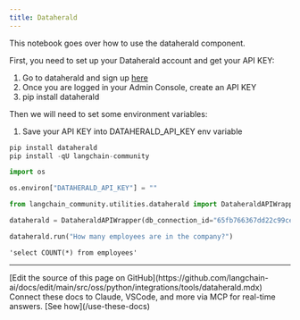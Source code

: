 ```yaml
---
title: Dataherald
---
```


This notebook goes over how to use the dataherald component.

First, you need to set up your Dataherald account and get your API KEY:

1. Go to dataherald and sign up [here](https://www.dataherald.com/)
2. Once you are logged in your Admin Console, create an API KEY
3. pip install dataherald

Then we will need to set some environment variables:

1. Save your API KEY into DATAHERALD_API_KEY env variable

```python
pip install dataherald
pip install -qU langchain-community
```

```python
import os

os.environ["DATAHERALD_API_KEY"] = ""
```

```python
from langchain_community.utilities.dataherald import DataheraldAPIWrapper
```

```python
dataherald = DataheraldAPIWrapper(db_connection_id="65fb766367dd22c99ce1a12d")
```

```python
dataherald.run("How many employees are in the company?")
```

```output
'select COUNT(*) from employees'
```

---

<Callout icon="pen-to-square" iconType="regular">
    [Edit the source of this page on GitHub](https://github.com/langchain-ai/docs/edit/main/src/oss/python/integrations/tools/dataherald.mdx)
</Callout>
<Tip icon="terminal" iconType="regular">
    Connect these docs to Claude, VSCode, and more via MCP for    real-time answers. [See how](/use-these-docs)
</Tip>
